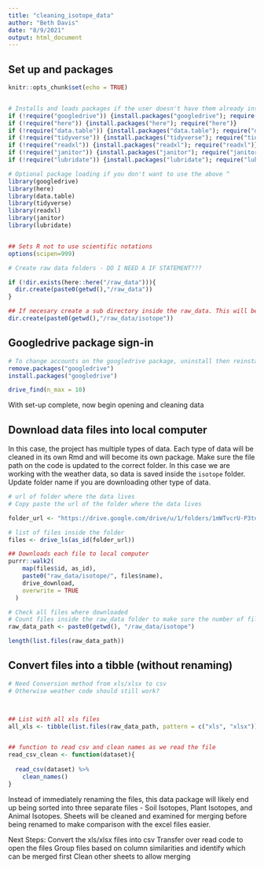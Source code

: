 ```yaml
---
title: "cleaning_isotope_data"
author: "Beth Davis"
date: "8/9/2021"
output: html_document
---
```


## Set up and packages

```r
knitr::opts_chunk$set(echo = TRUE)


# Installs and loads packages if the user doesn't have them already installed
if (!require("googledrive")) {install.packages("googledrive"); require("googledrive")}
if (!require("here")) {install.packages("here"); require("here")}
if (!require("data.table")) {install.packages("data.table"); require("data.table")}
if (!require("tidyverse")) {install.packages("tidyverse"); require("tidyverse")}
if (!require("readxl")) {install.packages("readxl"); require("readxl")}
if (!require("janitor")) {install.packages("janitor"); require("janitor")}
if (!require("lubridate")) {install.packages("lubridate"); require("lubridate")}

# Optional package loading if you don't want to use the above ^
library(googledrive)
library(here)
library(data.table)
library(tidyverse)
library(readxl)
library(janitor)
library(lubridate)


## Sets R not to use scientific notations
options(scipen=999) 

# Create raw data folders - DO I NEED A IF STATEMENT???

if (!dir.exists(here::here("/raw_data"))){
  dir.create(paste0(getwd(),"/raw_data"))
}

## If necesary create a sub directory inside the raw_data. This will be the case for projects that will end up in more than one package.
dir.create(paste0(getwd(),"/raw_data/isotope"))
```

## Googledrive package sign-in

```r
# To change accounts on the googledrive package, uninstall then reinstall the package. Run a googledrive function to prompt the sign-in selection screen
remove.packages("googledrive")
install.packages("googledrive")

drive_find(n_max = 10)
```

With set-up complete, now begin opening and cleaning data


## Download data files into local computer

In this case, the project has multiple types of data. Each type of data will be cleaned in its own Rmd and will become its own package. 
Make sure the file path on the code is updated to the correct folder. In this case we are working with the weather data, so data is saved inside the `isotope` folder. Update folder name if you are downloading other type of data.

```r
# url of folder where the data lives
# Copy paste the url of the folder where the data lives

folder_url <- "https://drive.google.com/drive/u/1/folders/1mWTvcrU-P3tu5brHKXArBbgoV-NbnVzd"

# list of files inside the folder
files <- drive_ls(as_id(folder_url))

## Downloads each file to local computer
purrr::walk2(
    map(files$id, as_id),
    paste0("raw_data/isotope/", files$name),
    drive_download,
    overwrite = TRUE
  )

# Check all files where downloaded
# Count files inside the raw_data folder to make sure the number of files downloaded is what is expected.
raw_data_path <- paste0(getwd(), "/raw_data/isotope")

length(list.files(raw_data_path))

```


## Convert files into a tibble (without renaming)

```r

# Need Conversion method from xls/xlsx to csv
# Otherwise weather code should still work?



## List with all xls files
all_xls <- tibble(list.files(raw_data_path, pattern = c("xls", "xlsx")))


## function to read csv and clean names as we read the file
read_csv_clean <- function(dataset){
  
  read_csv(dataset) %>% 
    clean_names()
}

```

Instead of immediately renaming the files, this data package will likely end up being sorted into three separate files - Soil Isotopes, Plant Isotopes, and Animal Isotopes.
Sheets will be cleaned and examined for merging before being renamed to make comparison with the excel files easier.

Next Steps:
Convert the xls/xlsx files into csv
Transfer over read code to open the files
Group files based on column similarities and identify which can be merged first
Clean other sheets to allow merging

